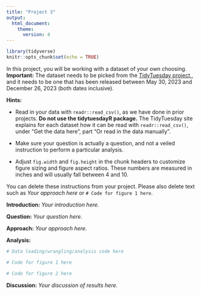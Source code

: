 ```yaml
---
title: "Project 3"
output:
  html_document:
    theme:
      version: 4
---
```


```r
library(tidyverse)
knitr::opts_chunk$set(echo = TRUE)
```


In this project, you will be working with a dataset of your own choosing. **Important:** The dataset needs to be picked from the [TidyTuesday project,](https://github.com/rfordatascience/tidytuesday/tree/master/data/2023), and it needs to be one that has been released between May 30, 2023 and December 26, 2023 (both dates inclusive).

**Hints:**

- Read in your data with `readr::read_csv()`, as we have done in prior projects. **Do not use the tidytuesdayR package.** The TidyTuesday site explains for each dataset how it can be read with `readr::read_csv()`, under "Get the data here", part "Or read in the data manually".
  
- Make sure your question is actually a question, and not a veiled instruction to perform a particular analysis.

- Adjust `fig.width` and `fig.height` in the chunk headers to customize figure sizing and figure aspect ratios. These numbers are measured in inches and will usually fall between 4 and 10.

You can delete these instructions from your project. Please also delete text such as *Your approach here* or `# Code for figure 1 here`.

**Introduction:** *Your introduction here.*

**Question:** *Your question here.*

**Approach:** *Your approach here.*

**Analysis:**

```r
# Data loading/wrangling/analysis code here
```

```r
# Code for figure 1 here
```

```r
# Code for figure 2 here
```

**Discussion:** *Your discussion of results here.*
